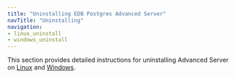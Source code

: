 ```yaml
---
title: "Uninstalling EDB Postgres Advanced Server"
navTitle: "Uninstalling"
navigation:
- linux_uninstall
- windows_uninstall
---
```


This section provides detailed instructions for uninstalling Advanced Server on [Linux](linux_uninstall) and [Windows](windows_uninstall).
